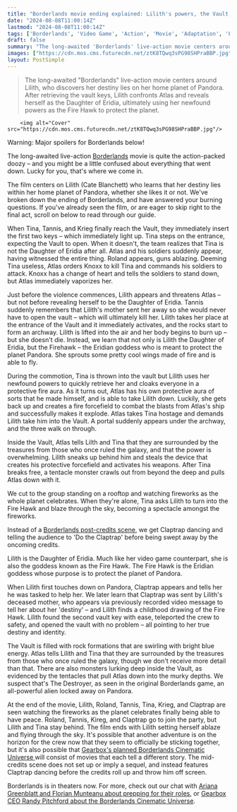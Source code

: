 ```yaml
---
title: "Borderlands movie ending explained: Lilith's powers, the Vault, and your biggest questions answered"
date: "2024-08-08T11:00:14Z"
lastmod: "2024-08-08T11:00:14Z"
tags: ['Borderlands', 'Video Game', 'Action', 'Movie', 'Adaptation', 'Fire Hawk', 'Lilith', 'Pandora', 'Vault']
draft: false
summary: "The long-awaited 'Borderlands' live-action movie centers around Lilith, who discovers her destiny lies on her home planet of Pandora. After retrieving the vault keys, Lilith confronts Atlas and reveals herself as the Daughter of Eridia, ultimately using her newfound powers as the Fire Hawk to protect the planet."
images: ["https://cdn.mos.cms.futurecdn.net/ztK8TQwq3sPG98SHPraBBP.jpg"]
layout: PostSimple
---
```

> The long-awaited "Borderlands" live-action movie centers around Lilith, who discovers her destiny lies on her home planet of Pandora. After retrieving the vault keys, Lilith confronts Atlas and reveals herself as the Daughter of Eridia, ultimately using her newfound powers as the Fire Hawk to protect the planet.


        <img alt="Cover" src="https://cdn.mos.cms.futurecdn.net/ztK8TQwq3sPG98SHPraBBP.jpg"/>
        
Warning: Major spoilers for Borderlands below!

The long-awaited live-action [Borderlands](https://www.gamesradar.com/entertainment/action-movies/borderlands-review/) movie is quite the action-packed doozy – and you might be a little confused about everything that went down. Lucky for you, that's where we come in. 

The film centers on Lilith (Cate Blanchett) who learns that her destiny lies within her home planet of Pandora, whether she likes it or not. We've broken down the ending of Borderlands, and have answered your burning questions. If you've already seen the film, or are eager to skip right to the final act, scroll on below to read through our guide.



When Tina, Tannis, and Krieg finally reach the Vault, they immediately insert the first two keys – which immediately light up. Tina steps on the entrance, expecting the Vault to open. When it doesn't, the team realizes that Tina is not the Daughter of Eridia after all. Atlas and his soldiers suddenly appear, having witnessed the entire thing. Roland appears, guns ablazing. Deeming Tina useless, Atlas orders Knoxx to kill Tina and commands his soldiers to attack. Knoxx has a change of heart and tells the soldiers to stand down, but Atlas immediately vaporizes her. 

Just before the violence commences, Lilith appears and threatens Atlas – but not before revealing herself to be the Daughter of Eridia. Tannis suddenly remembers that Lilith's mother sent her away so she would never have to open the vault – which will ultimately kill her. Lilith takes her place at the entrance of the Vault and it immediately activates, and the rocks start to form an archway. Lilith is lifted into the air and her body begins to burn up – but she doesn't die. Instead, we learn that not only is Lilith the Daughter of Eridia, but the Firehawk – the Eridian goddess who is meant to protect the planet Pandora. She sprouts some pretty cool wings made of fire and is able to fly. 

During the commotion, Tina is thrown into the vault but Lilith uses her newfound powers to quickly retrieve her and cloaks everyone in a protective fire aura. As it turns out, Atlas has his own protective aura of sorts that he made himself, and is able to take Lilith down. Luckily, she gets back up and creates a fire forcefield to combat the blasts from Atlas's ship and successfully makes it explode. Atlas takes Tina hostage and demands Lilith take him into the Vault. A portal suddenly appears under the archway, and the three walk on through.

Inside the Vault, Atlas tells Lilth and Tina that they are surrounded by the treasures from those who once ruled the galaxy, and that the power is overwhelming. Lilith sneaks up behind him and steals the device that creates his protective forcefield and activates his weapons. After Tina breaks free, a tentacle monster crawls out from beyond the deep and pulls Atlas down with it.

We cut to the group standing on a rooftop and watching fireworks as the whole planet celebrates. When they're alone, Tina asks Lilith to turn into the Fire Hawk and blaze through the sky, becoming a spectacle amongst the fireworks.

Instead of a [Borderlands post-credits scene](https://www.gamesradar.com/entertainment/live-action-movies/does-borderlands-have-a-post-credits-scene/), we get Claptrap dancing and telling the audience to 'Do the Claptrap' before being swept away by the oncoming credits.



Lilith is the Daughter of Eridia. Much like her video game counterpart, she is also the goddess known as the Fire Hawk. The Fire Hawk is the Eridian goddess whose purpose is to protect the planet of Pandora.

When Lilith first touches down on Pandora, Claptrap appears and tells her he was tasked to help her. We later learn that Claptrap was sent by Lilith's deceased mother, who appears via previously recorded video message to tell her about her 'destiny' – and Lilith finds a childhood drawing of the Fire Hawk. Lilith found the second vault key with ease, teleported the crew to safety, and opened the vault with no problem – all pointing to her true destiny and identity.



The Vault is filled with rock formations that are swirling with bright blue energy. Atlas tells Lilith and Tina that they are surrounded by the treasures from those who once ruled the galaxy, though we don't receive more detail than that. There are also monsters lurking deep inside the Vault, as evidenced by the tentacles that pull Atlas down into the murky depths. We suspect that's The Destroyer, as seen in the original Borderlands game, an all-powerful alien locked away on Pandora.



At the end of the movie, Lilith, Roland, Tannis, Tina, Krieg, and Claptrap are seen watching the fireworks as the planet celebrates finally being able to have peace. Roland, Tannis, Kireg, and Claptrap go to join the party, but Lilith and Tina stay behind. The film ends with Lilith setting herself ablaze and flying through the sky. It's possible that another adventure is on the horizon for the crew now that they seem to officially be sticking together, but it's also possible that [Gearbox's planned Borderlands Cinematic Universe ](https://www.gamesradar.com/borderlands-movie-cinematic-universe-randy-pitchford/)will consist of movies that each tell a different story. The mid-credits scene does not set up or imply a sequel, and instead features Claptrap dancing before the credits roll up and throw him off screen.

Borderlands is in theaters now. For more, check out our chat with [Ariana Greenblatt and Florian Munteanu about prepping for their roles](https://www.gamesradar.com/entertainment/live-action-movies/borderlands-movie-stars-talk-taking-inspiration-from-margot-robbies-harley-quinn-making-the-beloved-characters-their-own-i-wanted-to-be-my-own-self-with-this-one/), or [Gearbox CEO Randy Pitchford about the Borderlands Cinematic Universe](https://www.gamesradar.com/entertainment/live-action-movies/borderlands-boss-teases-hopes-for-a-sequel-and-hopes-theyll-have-an-update-before-the-year-is-out/).
        